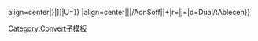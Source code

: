 align=center|{{convert/{{{2}}}/AonSoff|{{{1}}}|{{{3}}}|u=[[{{{t|{{{n}}}}}}|{{{u}}}]]|U={{{u}}}}}
|align=center|{{convert/{{#ifeq:{{{4}}}|def|{{{o}}}|{{{4}}}}}|{{{1}}}|{{{2}}}/AonSoff|{{{3}}}|{{{s}}}+{{{b}}}|r={{{r}}}|j={{{j}}}|d=Dual/tAblecen}}<noinclude>
[[Category:Convert子模板]]
</noinclude>